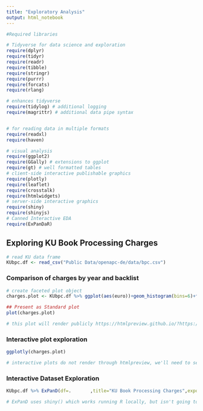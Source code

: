 ```yaml
---
title: "Exploratory Analysis"
output: html_notebook
---
```


```r
#Required libraries

# Tidyverse for data science and exploration
require(dplyr)
require(tidyr)
require(readr)
require(tibble)
require(stringr)
require(purrr)
require(forcats)
require(rlang)

# enhances tidyverse
require(tidylog) # additional logging
require(magrittr) # additional data pipe syntax


# for reading data in multiple formats
require(readxl)
require(haven)

# visual analysis
require(ggplot2)
require(GGally) # extensions to ggplot
require(gt) # well formatted tables
# client-side interactive publishable graphics
require(plotly)
require(leaflet)
require(crosstalk)
require(htmlwidgets)
# server-side interactive graphics
require(shiny)
require(shinyjs)
# Canned Interactive EDA 
require(ExPanDaR)


```
## Exploring KU Book Processing Charges
```r
# read KU data frame
KUbpc.df <- read_csv("Public Data/openapc-de/data/bpc.csv")
```
### Comparison of charges by year and backlist
```r
# create faceted plot object
charges.plot <- KUbpc.df %>% ggplot(aes(euro))+geom_histogram(bins=6)+facet_grid(rows=vars(period), cols = vars(backlist_oa))

## Present as Standard plot
plot(charges.plot)

# this plot will render publicly https://htmlpreview.github.io/?https://github.com/MIT-Informatics/monograph/blob/master/00%20EDA%20Start.nb.html
```
### Interactive plot exploration
```r
ggplotly(charges.plot)

# interactive plots do not render through htmlpreview, we'll need to set up a github pages branch

```
### Interactive Dataset Exploration 
```r
KUbpc.df %>% ExPanD(df=.       ,title="KU Book Processing Charges",export_nb_option = TRUE)

# ExPanD uses shiny() which works running R locally, but isn't going to work through github. Could publish through shinyapps.io (low usage only), or export  a non-interactive notebook it

```
